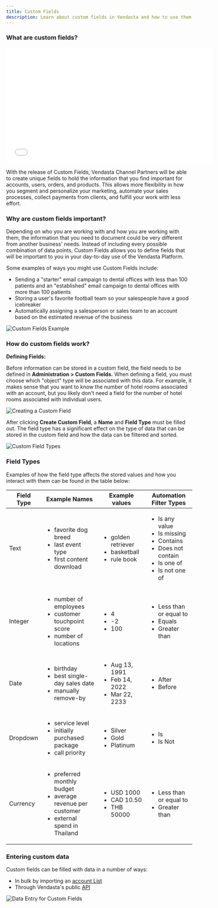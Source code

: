 ```yaml
---
title: Custom Fields
description: Learn about custom fields in Vendasta and how to use them effectively
---
```


### **What are custom fields?**

<iframe src="//fast.wistia.com/embed/iframe/3vkidhas6i" width="560" height="315" frameborder="0" allowfullscreen=""></iframe>

With the release of Custom Fields, Vendasta Channel Partners will be able to create unique fields to hold the information that you find important for accounts, users, orders, and products. This allows more flexibility in how you segment and personalize your marketing, automate your sales processes, collect payments from clients, and fulfill your work with less effort.

### **Why are custom fields important?**

Depending on who you are working with and how you are working with them, the information that you need to document could be very different from another business' needs. Instead of including every possible combination of data points, Custom Fields allows you to define fields that will be important to you in your day-to-day use of the Vendasta Platform. 

Some examples of ways you might use Custom Fields include:

- Sending a "starter" email campaign to dental offices with less than 100 patients and an "established" email campaign to dental offices with more than 100 patients
- Storing a user's favorite football team so your salespeople have a good icebreaker
- Automatically assigning a salesperson or sales team to an account based on the estimated revenue of the business 

![Custom Fields Example](/img/administration/data-management/custom-fields-example.jpg)

### **How do custom fields work?**

**Defining Fields:**

Before information can be stored in a custom field, the field needs to be defined in **Administration > Custom Fields.** When defining a field, you must choose which "object" type will be associated with this data. For example, it makes sense that you want to know the number of hotel rooms associated with an account, but you likely don't need a field for the number of hotel rooms associated with individual users.

![Creating a Custom Field](/img/administration/data-management/custom-fields-create.jpg)

After clicking **Create Custom Field**, a **Name** and **Field Type** must be filled out. The field type has a significant effect on the type of data that can be stored in the custom field and how the data can be filtered and sorted.

![Custom Field Types](/img/administration/data-management/custom-fields-type.jpg)

### **Field Types**

Examples of how the field type affects the stored values and how you interact with them can be found in the table below:

| **Field Type** | **Example Names** | **Example values** | **Automation Filter Types** |
| --- | --- | --- | --- |
| Text | <ul><li>favorite dog breed</li><li>last event type</li><li>first content download</li></ul> | <ul><li>golden retriever</li><li>basketball</li><li>rule book</li></ul> | <ul><li>Is any value</li><li>Is missing</li><li>Contains</li><li>Does not contain</li><li>Is one of</li><li>Is not one of</li></ul> |
| Integer | <ul><li>number of employees</li><li>customer touchpoint score</li><li>number of locations</li></ul> | <ul><li>4</li><li>-2</li><li>100</li></ul> | <ul><li>Less than or equal to</li><li>Equals</li><li>Greater than</li></ul> |
| Date | <ul><li>birthday</li><li>best single-day sales date</li><li>manually remove-by</li></ul> | <ul><li>Aug 13, 1991</li><li>Feb 14, 2022</li><li>Mar 22, 2233</li></ul> | <ul><li>After</li><li>Before</li></ul> |
| Dropdown | <ul><li>service level</li><li>initially purchased package</li><li>call priority</li></ul> | <ul><li>Silver</li><li>Gold</li><li>Platinum</li></ul> | <ul><li>Is</li><li>Is Not</li></ul> |
| Currency | <ul><li>preferred monthly budget</li><li>average revenue per customer</li><li>external spend in Thailand</li></ul> | <ul><li>USD 1000</li><li>CAD 10.50</li><li>THB 50000</li></ul> | <ul><li>Less than or equal to</li><li>Greater than</li></ul> |

### **Entering custom data**

Custom fields can be filled with data in a number of ways:

- In bulk by importing an [account List](/account-list/account-list)
- Through Vendasta's public [API](https://developers.vendasta.com)

![Data Entry for Custom Fields](/img/administration/data-management/custom-fields-data-entry.jpg)